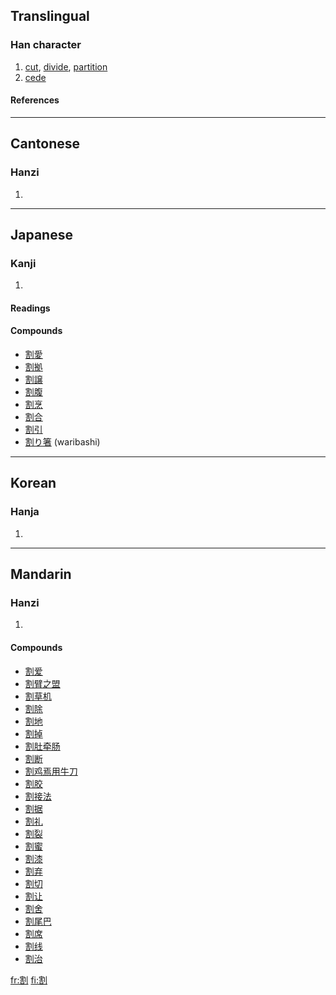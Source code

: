 ==Translingual==
===Han character===
{{Han char|rn=18|rad=刀|as=10|sn=12|four=3260<sub>0</sub>|canj=十口中弓 (JRLN)|ids=⿰[[害]][[刂]]}}
# [[cut]], [[divide]], [[partition]]
# [[cede]]
====References====
{{Han ref|kx=0142.320|dkj=02112|dj=0323.040|hdz=10351.070|uh=5272|ud=21106|bh=B3CE|bd=46030}}
----

==Cantonese==
===Hanzi===
{{yue-hanzi|jyut=|y=got3}}
# {{defn|Cantonese}}
----
==Japanese==
===Kanji===
{{ja-kanji|grade=6|rs=刀10}}
# {{defn|Japanese}} 
====Readings====
{{ja-readings|on=[[かつ]] (katsu)|kun=[[わる]] (waru), [[さく]] (saku), [[われる]] (wareru)}}

====Compounds====
*[[割愛]]
*[[割拠]]
*[[割譲]]
*[[割腹]]
*[[割烹]]
*[[割合]]
*[[割引]]
*[[割り箸]] (waribashi)

----

==Korean==
===Hanja===
{{ko-hanja|hangeul=[[할]]|rv=hal|mr=hal}}
# {{defn|Korean}}
----
==Mandarin==
===Hanzi===
{{cmn-hanzi|pin=[[gē]] ([[ge1]])|wg=ko<sup>1</sup>}}
# {{defn|Mandarin}}

====Compounds====
*[[割爱]]
*[[割臂之盟]]
*[[割草机]]
*[[割除]]
*[[割地]]
*[[割掉]]
*[[割肚牵肠]]
*[[割断]]
*[[割鸡焉用牛刀]]
*[[割胶]]
*[[割接法]]
*[[割据]]
*[[割礼]]
*[[割裂]]
*[[割蜜]]
*[[割漆]]
*[[割弃]]
*[[割切]]
*[[割让]]
*[[割舍]]
*[[割尾巴]]
*[[割席]]
*[[割线]]
*[[割治]]

[[fr:割]]
[[fi:割]]